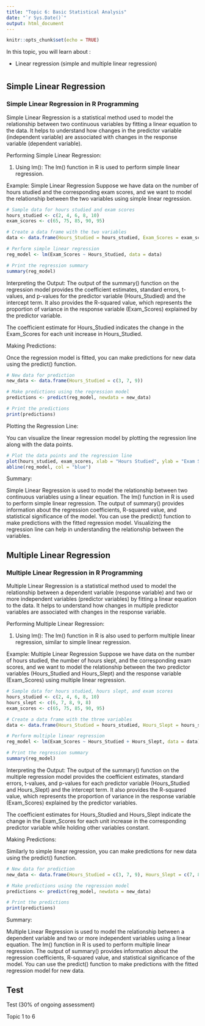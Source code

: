 ```yaml
---
title: "Topic 6: Basic Statistical Analysis"
date: "`r Sys.Date()`"
output: html_document
---
```


```r
knitr::opts_chunk$set(echo = TRUE)
```
In this topic, you will learn about :

- Linear regression (simple and multiple linear regression)

# {.tabset}

## Simple Linear Regression

### Simple Linear Regression in R Programming

Simple Linear Regression is a statistical method used to model the relationship between two continuous variables by fitting a linear equation to the data. It helps to understand how changes in the predictor variable (independent variable) are associated with changes in the response variable (dependent variable).

Performing Simple Linear Regression:

1. Using lm(): The lm() function in R is used to perform simple linear regression.

Example: Simple Linear Regression
Suppose we have data on the number of hours studied and the corresponding exam scores, and we want to model the relationship between the two variables using simple linear regression.

```r
# Sample data for hours studied and exam scores
hours_studied <- c(2, 4, 6, 8, 10)
exam_scores <- c(65, 75, 85, 90, 95)

# Create a data frame with the two variables
data <- data.frame(Hours_Studied = hours_studied, Exam_Scores = exam_scores)

# Perform simple linear regression
reg_model <- lm(Exam_Scores ~ Hours_Studied, data = data)

# Print the regression summary
summary(reg_model)

```

Interpreting the Output:
The output of the summary() function on the regression model provides the coefficient estimates, standard errors, t-values, and p-values for the predictor variable (Hours_Studied) and the intercept term. It also provides the R-squared value, which represents the proportion of variance in the response variable (Exam_Scores) explained by the predictor variable.

The coefficient estimate for Hours_Studied indicates the change in the Exam_Scores for each unit increase in Hours_Studied.

Making Predictions:

Once the regression model is fitted, you can make predictions for new data using the predict() function.

```r
# New data for prediction
new_data <- data.frame(Hours_Studied = c(3, 7, 9))

# Make predictions using the regression model
predictions <- predict(reg_model, newdata = new_data)

# Print the predictions
print(predictions)

```

Plotting the Regression Line:

You can visualize the linear regression model by plotting the regression line along with the data points.

```r
# Plot the data points and the regression line
plot(hours_studied, exam_scores, xlab = "Hours Studied", ylab = "Exam Scores", main = "Simple Linear Regression")
abline(reg_model, col = "blue")

```

Summary:

Simple Linear Regression is used to model the relationship between two continuous variables using a linear equation.
The lm() function in R is used to perform simple linear regression.
The output of summary() provides information about the regression coefficients, R-squared value, and statistical significance of the model.
You can use the predict() function to make predictions with the fitted regression model.
Visualizing the regression line can help in understanding the relationship between the variables.



## Multiple Linear Regression

### Multiple Linear Regression in R Programming

Multiple Linear Regression is a statistical method used to model the relationship between a dependent variable (response variable) and two or more independent variables (predictor variables) by fitting a linear equation to the data. It helps to understand how changes in multiple predictor variables are associated with changes in the response variable.

Performing Multiple Linear Regression:

1. Using lm(): The lm() function in R is also used to perform multiple linear regression, similar to simple linear regression.

Example: Multiple Linear Regression
Suppose we have data on the number of hours studied, the number of hours slept, and the corresponding exam scores, and we want to model the relationship between the two predictor variables (Hours_Studied and Hours_Slept) and the response variable (Exam_Scores) using multiple linear regression.

```r
# Sample data for hours studied, hours slept, and exam scores
hours_studied <- c(2, 4, 6, 8, 10)
hours_slept <- c(6, 7, 8, 9, 8)
exam_scores <- c(65, 75, 85, 90, 95)

# Create a data frame with the three variables
data <- data.frame(Hours_Studied = hours_studied, Hours_Slept = hours_slept, Exam_Scores = exam_scores)

# Perform multiple linear regression
reg_model <- lm(Exam_Scores ~ Hours_Studied + Hours_Slept, data = data)

# Print the regression summary
summary(reg_model)

```

Interpreting the Output:
The output of the summary() function on the multiple regression model provides the coefficient estimates, standard errors, t-values, and p-values for each predictor variable (Hours_Studied and Hours_Slept) and the intercept term. It also provides the R-squared value, which represents the proportion of variance in the response variable (Exam_Scores) explained by the predictor variables.

The coefficient estimates for Hours_Studied and Hours_Slept indicate the change in the Exam_Scores for each unit increase in the corresponding predictor variable while holding other variables constant.

Making Predictions:

Similarly to simple linear regression, you can make predictions for new data using the predict() function.

```r
# New data for prediction
new_data <- data.frame(Hours_Studied = c(3, 7, 9), Hours_Slept = c(7, 8, 9))

# Make predictions using the regression model
predictions <- predict(reg_model, newdata = new_data)

# Print the predictions
print(predictions)

```

Summary:

Multiple Linear Regression is used to model the relationship between a dependent variable and two or more independent variables using a linear equation.
The lm() function in R is used to perform multiple linear regression.
The output of summary() provides information about the regression coefficients, R-squared value, and statistical significance of the model.
You can use the predict() function to make predictions with the fitted regression model for new data.


## Test 

Test (30% of ongoing assessment)

Topic 1 to 6